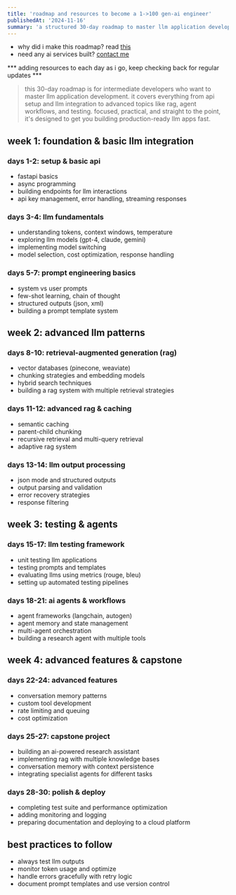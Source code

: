 ```yaml
---
title: 'roadmap and resources to become a 1->100 gen-ai engineer'
publishedAt: '2024-11-16'
summary: 'a structured 30-day roadmap to master llm application development, focusing on integration, prompt engineering, advanced patterns, testing, agents, and real-world applications.'
---
```


<div className="border-2 border-gray-200 dark:border-gray-800 rounded-lg p-6 my-4">
  <ul className="space-y-2">
    <li>why did i make this roadmap? read <a href="https://blog.hiteshbandhu.xyz/blog/genai-hustle-announcement" className="text-blue-500 hover:text-blue-600 dark:text-blue-400 dark:hover:text-blue-300">this</a></li>
    <li>need any ai services built? <a href="https://www.hiteshbandhu.xyz/" className="text-blue-500 hover:text-blue-600 dark:text-blue-400 dark:hover:text-blue-300">contact me</a></li>
  </ul>
</div>


*** adding resources to each day as i go, keep checking back for regular updates ***

> this 30-day roadmap is for intermediate developers who want to master llm application development. it covers everything from api setup and llm integration to advanced topics like rag, agent workflows, and testing. focused, practical, and straight to the point, it's designed to get you building production-ready llm apps fast.



## week 1: foundation & basic llm integration

### days 1-2: setup & basic api
- fastapi basics
- async programming
- building endpoints for llm interactions
- api key management, error handling, streaming responses  


### days 3-4: llm fundamentals
- understanding tokens, context windows, temperature
- exploring llm models (gpt-4, claude, gemini)
- implementing model switching
- model selection, cost optimization, response handling  




### days 5-7: prompt engineering basics
- system vs user prompts
- few-shot learning, chain of thought
- structured outputs (json, xml)
- building a prompt template system  



## week 2: advanced llm patterns

### days 8-10: retrieval-augmented generation (rag)
- vector databases (pinecone, weaviate)
- chunking strategies and embedding models
- hybrid search techniques
- building a rag system with multiple retrieval strategies  


### days 11-12: advanced rag & caching
- semantic caching
- parent-child chunking
- recursive retrieval and multi-query retrieval
- adaptive rag system  


### days 13-14: llm output processing
- json mode and structured outputs
- output parsing and validation
- error recovery strategies
- response filtering  




## week 3: testing & agents

### days 15-17: llm testing framework
- unit testing llm applications
- testing prompts and templates
- evaluating llms using metrics (rouge, bleu)
- setting up automated testing pipelines  

            

### days 18-21: ai agents & workflows
- agent frameworks (langchain, autogen)
- agent memory and state management
- multi-agent orchestration
- building a research agent with multiple tools  




## week 4: advanced features & capstone

### days 22-24: advanced features
- conversation memory patterns
- custom tool development
- rate limiting and queuing
- cost optimization  



### days 25-27: capstone project
- building an ai-powered research assistant
- implementing rag with multiple knowledge bases
- conversation memory with context persistence
- integrating specialist agents for different tasks  




### days 28-30: polish & deploy
- completing test suite and performance optimization
- adding monitoring and logging
- preparing documentation and deploying to a cloud platform  



## best practices to follow
- always test llm outputs  
- monitor token usage and optimize  
- handle errors gracefully with retry logic  
- document prompt templates and use version control  